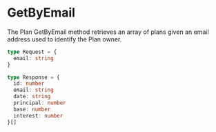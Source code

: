 # GetByEmail

The Plan GetByEmail method retrieves an array of plans given an email address used to identify the Plan owner.

```ts filename="Request Object" {/* {1-3} */} copy
type Request = {
  email: string
}
```

```ts filename="Response Object" {/* {1-3} */} copy
type Response = {
  id: number
  email: string
  date: string
  principal: number
  base: number
  interest: number
}[]
```
